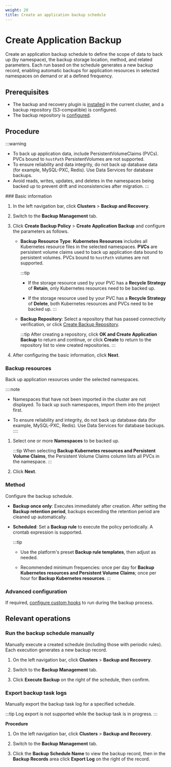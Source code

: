 ```yaml
---
weight: 20
title: Create an application backup schedule
---
```


# Create Application Backup

Create an application backup schedule to define the scope of data to back up (by namespace), the backup storage location, method, and related parameters. Each run based on the schedule generates a new backup record, enabling automatic backups for application resources in selected namespaces on demand or at a defined frequency.

## Prerequisites

* The backup and recovery plugin is [installed](../install.mdx) in the current cluster, and a backup repository (S3-compatible) is configured.
* The backup repository is [configured](../repository.mdx).

## Procedure

:::warning
* To back up application data, include PersistentVolumeClaims (PVCs). PVCs bound to `hostPath` PersistentVolumes are not supported.
* To ensure reliability and data integrity, do not back up database data (for example, MySQL-PXC, Redis). Use Data Services for database backups.
* Avoid reads, writes, updates, and deletes in the namespaces being backed up to prevent drift and inconsistencies after migration.
:::
<Steps>
### Basic information

1. In the left navigation bar, click **Clusters** > **Backup and Recovery**.

2. Switch to the **Backup Management** tab.

3. Click **Create Backup Policy** > **Create Application Backup** and configure the parameters as follows.

    * **Backup Resource Type**: **Kubernetes Resources** includes all Kubernetes resource files in the selected namespaces. **PVCs** are persistent volume claims used to back up application data bound to persistent volumes. PVCs bound to `hostPath` volumes are not supported.
    
        :::tip
        
        * If the storage resource used by your PVC has a **Recycle Strategy** of **Retain**, only Kubernetes resources need to be backed up.
        
        * If the storage resource used by your PVC has a **Recycle Strategy** of **Delete**, both Kubernetes resources and PVCs need to be backed up.
        :::
    * **Backup Repository**: Select a repository that has passed connectivity verification, or click [Create Backup Repository](../repository.mdx).

      :::tip
      After creating a repository, click **OK and Create Application Backup** to return and continue, or click **Create** to return to the repository list to view created repositories.
      :::
    
4. After configuring the basic information, click **Next**.

### Backup resources

Back up application resources under the selected namespaces.

::::note

* Namespaces that have not been imported in the cluster are not displayed. To back up such namespaces, import them into the project first.

* To ensure reliability and integrity, do not back up database data (for example, MySQL-PXC, Redis). Use Data Services for database backups.
::::
1. Select one or more **Namespaces** to be backed up.

    :::tip
    When selecting **Backup Kubernetes resources and Persistent Volume Claims**, the Persistent Volume Claims column lists all PVCs in the namespace.
    :::

2. Click **Next**.

### Method

Configure the backup schedule.

* **Backup once only**: Executes immediately after creation. After setting the **Backup retention period**, backups exceeding the retention period are cleaned up automatically.

* **Scheduled**: Set a **Backup rule** to execute the policy periodically. A crontab expression is supported. 

    :::tip

    * Use the platform's preset **Backup rule templates**, then adjust as needed.

    * Recommended minimum frequencies: once per day for **Backup Kubernetes resources and Persistent Volume Claims**; once per hour for **Backup Kubernetes resources**.
    :::
### Advanced configuration

If required, [configure custom hooks](./hooks.mdx#backup-hook) to run during the backup process.


</Steps>

## Relevant operations

### Run the backup schedule manually

Manually execute a created schedule (including those with periodic rules). Each execution generates a new backup record.

1. On the left navigation bar, click **Clusters** > **Backup and Recovery**.

2. Switch to the **Backup Management** tab.

3. Click **Execute Backup** on the right of the schedule, then confirm.

### Export backup task logs

Manually export the backup task log for a specified schedule.

:::tip
Log export is not supported while the backup task is in progress.
:::

**Procedure**

1. On the left navigation bar, click **Clusters** > **Backup and Recovery**.

2. Switch to the **Backup Management** tab.

3. Click the **Backup Schedule Name** to view the backup record, then in the **Backup Records** area click **Export Log** on the right of the record.